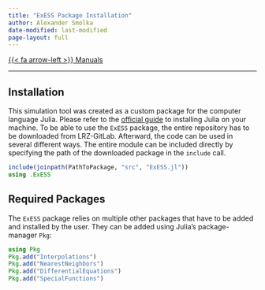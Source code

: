 ```yaml
---
title: "ExESS Package Installation"
author: Alexander Smolka
date-modified: last-modified
page-layout: full
---
```


[{{< fa arrow-left >}} Manuals](/manuals/manuals.qmd)

---

## Installation

This simulation tool was created as a custom package for the computer language Julia. Please refer to the [official guide](https://julialang.org/downloads/platform/) to installing Julia on your machine. To be able to use the `ExESS` package, the entire repository has to be downloaded from LRZ-GitLab. Afterward, the code can be used in several different ways. The entire module can be included directly by specifying the path of the downloaded package in the `include` call.
```julia
include(joinpath(PathToPackage, "src", "ExESS.jl"))
using .ExESS
```

## Required Packages

The `ExESS` package relies on multiple other packages that have to be added and installed by the user. They can be added using Julia's package-manager `Pkg`:
```julia
using Pkg
Pkg.add("Interpolations")
Pkg.add("NearestNeighbors")
Pkg.add("DifferentialEquations")
Pkg.add("SpecialFunctions")
```